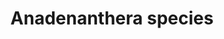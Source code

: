 ---
title: Anadenanthera species
aka:
  - yopo
  - nopo
  - cebil
  - vilca
  - huilca
  - angico
family_members:
  - Anadenanthera colubrina
  - Anadenanthera peregrina
image_location: /src/assets/Images/Anadenanthera species/Anadenanthera peregrina Diogo Luiz.jpeg
image_caption: Anadenanthera peregrina by Diogo Luiz
duration_chart_title: Insufflated Duration of Anadenanthera colubrina
duration_chart:
  total: 1–10 m
  onset: 37s
  coming_up: 2m
  plateau: 3m
  coming_down: 7m
  after_effects: 35m
positive_effects: euphoria, empathy, stimulation
neutral_effects: visuals
negative_effects: nausea, muscle tension, confusion, anxiety
dosage_table:
  title: Insufflated Dosage of Dried Anadenanthera colubrina Seed
  threshold: 100 mg
  light: 250 mg
  common: 1 g
  strong: 2 g
  heavy: 3+ g
--- 
